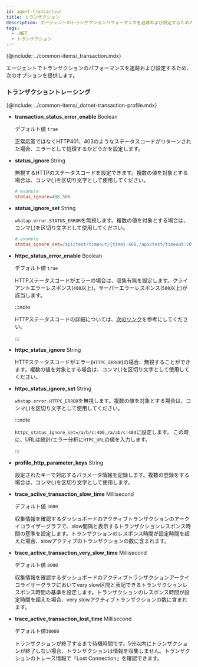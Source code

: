 ```yaml
---
id: agent-transaction
title: トランザクション
description: エージェントのトランザクションパフォーマンスを追跡および設定するためのオプションを提供します。
tags:
  - .NET
  - トランザクション
---
```


{@include: ../common-items/_transaction.mdx}

エージェントでトランザクションのパフォーマンスを追跡および設定するため、次のオプションを提供します。

### トランザクショントレーシング

{@include: ../common-items/_dotnet-transaction-profile.mdx} 

- **transaction_status_error_enable** <span class='type'>Boolean</span>

  デフォルト値 `true`

  正常応答ではなくHTTP401、403のようなステータスコードがリターンされた場合、エラーとして処理するかどうかを設定します。

- **status_ignore** <span class='type'>String</span>

  無視するHTTPのステータスコードを設定できます。複数の値を対象とする場合は、コンマ(,)を区切り文字として使用してください。

  ```ini title='whatap.conf'
  # example
  status_ignore=408,500
  ```

- **status_ignore_set** <span class='type'>String</span>

  `whatap.error.STATUS_ERROR`を無視します。複数の値を対象とする場合は、コンマ(,)を区切り文字として使用してください。

  ```ini title='whatap.conf'
  # example
  status_ignore_set=/api/test/timeout/{time}:408,/api/test/timeout:200,/error:500
  ```

- **httpc_status_error_enable** <span class='type'>Boolean</span>

  デフォルト値 `true`

  HTTPステータスコードがエラーの場合は、収集有無を設定します。クライアントエラーレスポンス(`400`以上)、サーバーエラーレスポンス(`500`以上)が該当します。

  :::note

  HTTPステータスコードの詳細については、[次のリンク](https://developer.mozilla.org/docs/Web/HTTP/Status)を参考にしてください。

  :::

- **httpc_status_ignore** <span class='type'>String</span>

  HTTPステータスコードがエラー(`HTTPC_ERROR`)の場合、無視することができます。複数の値を対象とする場合は、コンマ(,)を区切り文字として使用してください。

- **httpc_status_ignore_set** <span class='type'>String</span>

  `whatap.error.HTTPC_ERROR`を無視します。複数の値を対象とする場合は、コンマ(,)を区切り文字として使用してください。

  :::note

  `httpc_status_ignore_set=/a/b/c:400,/a/ab/c:404`に設定します。 この時に、URLは統計/エラー分析に`HTPC_URL`の値を入力します。

  :::

- **profile_http_parameter_keys** <span class='type'>String</span>

  設定されたキーで対応するパラメータ情報を記録します。複数の登録をする場合は、コンマ(,)を区切り文字として使用します。

- **trace_active_transaction_slow_time** <span class='type'>Millisecond</span>

  デフォルト値 `3000`

  収集情報を確認するダッシュボードのアクティブトランザクションのアークイコライザーグラフで、slow間隔と表示するトランザクションレスポンス時間の基準を設定します。トランザクションのレスポンス時間が設定時間を超えた場合、slowアクティブのトランザクションの数に含まれます。

- **trace_active_transaction_very_slow_time** <span class='type'>Millisecond</span>

  デフォルト値 `8000`

  収集情報を確認するダッシュボードのアクティブトランザクションアークイコライザーグラフにおいてvery slow区間と表記できるトランザクションレスポンス時間の基準を設定します。トランザクションのレスポンス時間が設定時間を超えた場合、very slowアクティブトランザクションの数に含まれます。

- **trace_active_transaction_lost_time** <span class='type'>Millisecond</span>

  デフォルト値`30000`

  トランザクションが終了するまで待機時間です。5分以内にトランザクションが終了しない場合、トランザクションは情報を収集しません。トランザクションのトレース情報で「Lost Connection」を確認できます。
